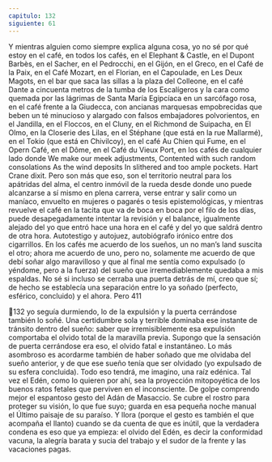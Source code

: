 ```yaml
---
capitulo: 132
siguiente: 61
---
```


Y mientras alguien como siempre explica alguna cosa, yo no sé por qué estoy
en el café, en todos los cafés, en el Elephant & Castle, en el Dupont Barbès, en el
Sacher, en el Pedrocchi, en el Gijón, en el Greco, en el Café de la Paix, en el Café
Mozart, en el Florian, en el Capoulade, en Les Deux Magots, en el bar que saca
las sillas a la plaza del Colleone, en el café Dante a cincuenta metros de la tumba
de los Escalígeros y la cara como quemada por las lágrimas de Santa María
Egipcíaca en un sarcófago rosa, en el café frente a la Giudecca, con ancianas
marquesas empobrecidas que beben un té minucioso y alargado con falsos
embajadores polvorientos, en el Jandilla, en el Floccos, en el Cluny, en el
Richmond de Suipacha, en El Olmo, en la Closerie des Lilas, en el Stéphane (que
está en la rue Mallarmé), en el Tokio (que está en Chivilcoy), en el café Au Chien
qui Fume, en el Opern Café, en el Dôme, en el Café du Vieux Port, en los cafés de
cualquier lado donde
We make our meek adjustments,
Contented with such random consolations
As the wind deposits
In slithered and too ample pockets.
Hart Crane dixit. Pero son más que eso, son el territorio neutral para los
apátridas del alma, el centro inmóvil de la rueda desde donde uno puede
alcanzarse a sí mismo en plena carrera, verse entrar y salir como un maníaco,
envuelto en mujeres o pagarés o tesis epistemológicas, y mientras revuelve el
café en la tacita que va de boca en boca por el filo de los días, puede
desapegadamente intentar la revisión y el balance, igualmente alejado del yo que
entró hace una hora en el café y del yo que saldrá dentro de otra hora.
Autotestigo y autojuez, autobiógrafo irónico entre dos cigarrillos.
En los cafés me acuerdo de los sueños, un no man’s land suscita el otro; ahora
me acuerdo de uno, pero no, solamente me acuerdo de que debí soñar algo
maravilloso y que al final me sentía como expulsado (o yéndome, pero a la
fuerza) del sueño que irremediablemente quedaba a mis espaldas. No sé si
incluso se cerraba una puerta detrás de mí, creo que sí; de hecho se establecía
una separación entre lo ya soñado (perfecto, esférico, concluido) y el ahora. Pero
411

132
yo seguía durmiendo, lo de la expulsión y la puerta cerrándose también lo soñé.
Una certidumbre sola y terrible dominaba ese instante de tránsito dentro del
sueño: saber que irremisiblemente esa expulsión comportaba el olvido total de la
maravilla previa. Supongo que la sensación de puerta cerrándose era eso, el
olvido fatal e instantáneo. Lo más asombroso es acordarme también de haber
soñado que me olvidaba del sueño anterior, y de que ese sueño tenía que ser
olvidado (yo expulsado de su esfera concluida).
Todo eso tendrá, me imagino, una raíz edénica. Tal vez el Edén, como lo
quieren por ahí, sea la proyección mitopoyética de los buenos ratos fetales que
perviven en el inconsciente. De golpe comprendo mejor el espantoso gesto del
Adán de Masaccio. Se cubre el rostro para proteger su visión, lo que fue suyo;
guarda en esa pequeña noche manual el Último paisaje de su paraíso. Y llora
(porque el gesto es también el que acompaña el llanto) cuando se da cuenta de
que es inútil, que la verdadera condena es eso que ya empieza: el olvido del
Edén, es decir la conformidad vacuna, la alegría barata y sucia del trabajo y el
sudor de la frente y las vacaciones pagas.
